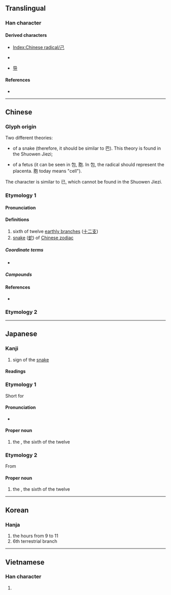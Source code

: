 {{also|己|已}}
{{character info}}
{{character info|⺒}}
==Translingual==
{{stroke order|type=animate}}

===Han character===
{{Han char|rn=49|rad=己|as=00|sn=3|var=2|four=77717|canj=RU|ids=⿺乚コ}}

====Derived characters====
* [[Index:Chinese radical/己]]
* {{lang|und|sc=Hani|[[包]]}} {{qualifier|Chinese form}}
* [[导]]

====References====
* {{Han ref|kx=0326.120|dkj=08744|dj=0631.010|hdz=20984.020|uh=5DF3|ud=24051|bh=A478|bd=42104}}

----

==Chinese==
{{zh-forms}}

===Glyph origin===
{{Han etym}}
Two different theories:
* {{liushu|p}} of a snake (therefore, it should be similar to 巴). This theory is found in the Shuowen Jiezi;
* {{liushu|p}} of a fetus (it can be seen in 包, 胞. In 包, the radical should represent the placenta. 胞 today means "cell").
The character is similar to 已, which cannot be found in the Shuowen Jiezi.

===Etymology 1===

====Pronunciation====
{{zh-pron
|m=sì
|c=zi6
|h=
|mn=qz:sǐr/xm:sū/tw,zz:chī
|mn_note=chī - vernacular, sū - literary
|w=3zr
|mc=2
|oc=1,1
|ma=|ma2=
|cat=n
}}

====Definitions====
{{zh-hanzi}}

# sixth of twelve [[earthly branch]]es ([[十二支]])
# [[snake]] ([[蛇]]) of [[W:Chinese zodiac|Chinese zodiac]]

=====Coordinate terms=====
* {{list:earthly branches/zh}}

=====Compounds=====
{{zh-der|巳蛇|巳時|上巳}}

====References====
* {{qualifier|Min Nan}} {{thcwd|210}}

===Etymology 2===
{{zh-see|已|v}}

----

==Japanese==
{{wikipedia|lang=ja}}

===Kanji===
{{ja-kanji|grade=8|rs=己00}}

# sign of the [[snake]]

====Readings====
{{ja-readings
|goon=じ
|kanon=し
|kun=み-
}}

===Etymology 1===
{{ja-kanjitab|み|yomi=k}}
{{wp|lang=ja}}
Short for {{m|ja|蛇|tr=hemi||[[snake]]}}

====Pronunciation====
{{ja-pron|acc=0|y=k|み}}
* {{hmp|ja|sort=み|身|実|子}}

====Proper noun====
{{ja-pos|proper|み}}

# the {{w|Snake (zodiac)|Snake}}, the sixth of the twelve {{w|Earthly Branches}}

===Etymology 2===
{{ja-kanjitab|し|yomi=o}}
From {{der|ja|ltc|巳|tr=zi<sup>X</sup>|sort=し}}

====Proper noun====
{{ja-pos|proper|し}}

# the {{w|Snake (zodiac)|Snake}}, the sixth of the twelve {{w|Earthly Branches}}

{{cln|ja|words with multiple readings}}
{{topics|ja|Earthly branches|sort=み}}

----

==Korean==

===Hanja===
{{ko-hanja|hangeul=사|rv=sa|mr=sa|y=sa}}

# the hours from 9 to 11
# 6th terrestrial branch

----

==Vietnamese==

===Han character===
{{vi-hantu|[[tị]]|rs=己00}}

# {{rfdef|vi|sort=己00}}

[[Category:CJKV radicals| ]]
